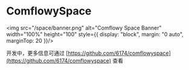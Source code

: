 <h1>ComflowySpace</h1>

<img src="/space/banner.png" alt="Comflowy Space Banner" width="100%" height="100" style={{
    display: "block",
    margin: "0 auto",
    marginTop: 20
}}/>



开发中，更多信息可通过 [https://github.com/6174/comflowyspace](https://github.com/6174/comflowyspace) 查看